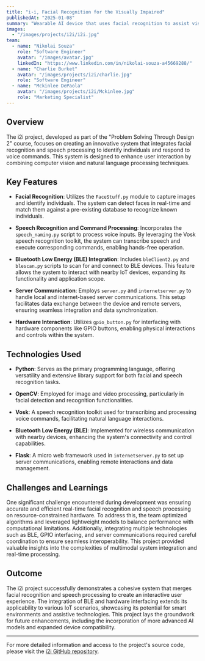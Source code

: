 ```yaml
---
title: "i-i, Facial Recognition for the Visually Impaired"
publishedAt: "2025-01-08"
summary: "Wearable AI device that uses facial recognition to assist visually impaired individuals in recognizing people and their names."
images:
  - "/images/projects/i2i/i2i.jpg"
team:
  - name: "Nikolai Souza"
    role: "Software Engineer"
    avatar: "/images/avatar.jpg"
    linkedIn: "https://www.linkedin.com/in/nikolai-souza-a45669288/"
  - name: "Charlie Burket"
    avatar: "/images/projects/i2i/charlie.jpg"
    role: "Software Engineer"
  - name: "Mckinlee DePaola"
    avatar: "/images/projects/i2i/Mckinlee.jpg"
    role: "Marketing Specialist"
---
```


## Overview

The i2i project, developed as part of the "Problem Solving Through Design 2" course, focuses on creating an innovative system that integrates facial recognition and speech processing to identify individuals and respond to voice commands. This system is designed to enhance user interaction by combining computer vision and natural language processing techniques.

## Key Features

- **Facial Recognition**: Utilizes the `FaceStuff.py` module to capture images and identify individuals. The system can detect faces in real-time and match them against a pre-existing database to recognize known individuals.

- **Speech Recognition and Command Processing**: Incorporates the `speech_naming.py` script to process voice inputs. By leveraging the Vosk speech recognition toolkit, the system can transcribe speech and execute corresponding commands, enabling hands-free operation.

- **Bluetooth Low Energy (BLE) Integration**: Includes `bleClient2.py` and `blescan.py` scripts to scan for and connect to BLE devices. This feature allows the system to interact with nearby IoT devices, expanding its functionality and application scope.

- **Server Communication**: Employs `server.py` and `internetserver.py` to handle local and internet-based server communications. This setup facilitates data exchange between the device and remote servers, ensuring seamless integration and data synchronization.

- **Hardware Interaction**: Utilizes `gpio_button.py` for interfacing with hardware components like GPIO buttons, enabling physical interactions and controls within the system.

## Technologies Used

- **Python**: Serves as the primary programming language, offering versatility and extensive library support for both facial and speech recognition tasks.

- **OpenCV**: Employed for image and video processing, particularly in facial detection and recognition functionalities.

- **Vosk**: A speech recognition toolkit used for transcribing and processing voice commands, facilitating natural language interactions.

- **Bluetooth Low Energy (BLE)**: Implemented for wireless communication with nearby devices, enhancing the system's connectivity and control capabilities.

- **Flask**: A micro web framework used in `internetserver.py` to set up server communications, enabling remote interactions and data management.

## Challenges and Learnings

One significant challenge encountered during development was ensuring accurate and efficient real-time facial recognition and speech processing on resource-constrained hardware. To address this, the team optimized algorithms and leveraged lightweight models to balance performance with computational limitations. Additionally, integrating multiple technologies such as BLE, GPIO interfacing, and server communications required careful coordination to ensure seamless interoperability. This project provided valuable insights into the complexities of multimodal system integration and real-time processing.

## Outcome

The i2i project successfully demonstrates a cohesive system that merges facial recognition and speech processing to create an interactive user experience. The integration of BLE and hardware interfacing extends its applicability to various IoT scenarios, showcasing its potential for smart environments and assistive technologies. This project lays the groundwork for future enhancements, including the incorporation of more advanced AI models and expanded device compatibility.

---

For more detailed information and access to the project's source code, please visit the [i2i GitHub repository](https://github.com/n-tdi/i2i). 